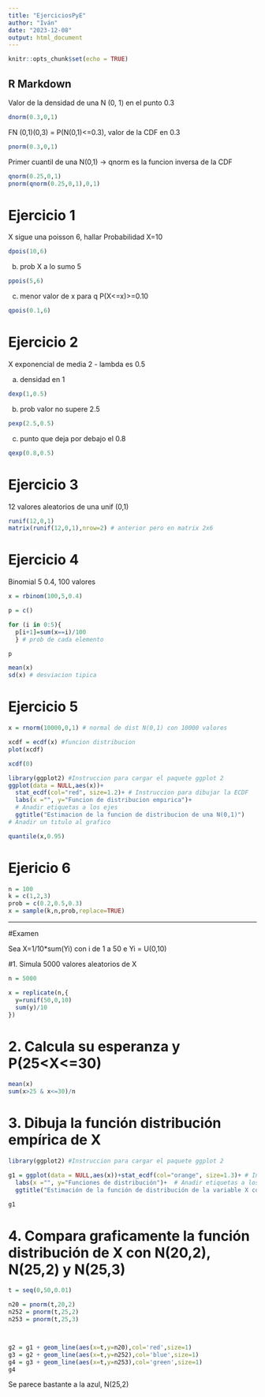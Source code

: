 ---
title: "EjerciciosPyE"
author: "Iván"
date: "2023-12-08"
output: html_document
---

```{r setup, include=FALSE}
knitr::opts_chunk$set(echo = TRUE)
```

## R Markdown

Valor de la densidad de una N (0, 1) en el punto 0.3
```{r}
dnorm(0.3,0,1) 
```
FN (0,1)(0,3) = P(N(0,1)<=0.3), valor de la CDF en 0.3

```{r}
pnorm(0.3,0,1) 
```
Primer cuantil de una N(0,1) -> qnorm es la funcion inversa de la CDF


```{r}
qnorm(0.25,0,1)
pnorm(qnorm(0.25,0,1),0,1)
```


# Ejercicio 1

X sigue una poisson 6, hallar Probabilidad X=10
```{r}

dpois(10,6)
```


b) prob X a lo sumo 5

```{r}
ppois(5,6)
```

c) menor valor de x para q P(X<=x)>=0.10
```{r}
qpois(0.1,6)
```



# Ejercicio 2
X exponencial de media 2 - lambda es 0.5

a) densidad en 1
```{r}
dexp(1,0.5)
```


b) prob valor no supere 2.5

```{r}
pexp(2.5,0.5)
```

c) punto que deja por debajo el 0.8
```{r}
qexp(0.8,0.5)
```



# Ejercicio 3

12 valores aleatorios de una unif (0,1)
```{r}

runif(12,0,1)
matrix(runif(12,0,1),nrow=2) # anterior pero en matrix 2x6
```


# Ejercicio 4

Binomial 5 0.4, 100 valores

```{r}
x = rbinom(100,5,0.4)

p = c()

for (i in 0:5){
  p[i+1]=sum(x==i)/100
  } # prob de cada elemento

p

mean(x)
sd(x) # desviacion tipica
```



# Ejercicio 5


```{r}
x = rnorm(10000,0,1) # normal de dist N(0,1) con 10000 valores

xcdf = ecdf(x) #funcion distribucion
plot(xcdf)

xcdf(0) 

library(ggplot2) #Instruccion para cargar el paquete ggplot 2
ggplot(data = NULL,aes(x))+
  stat_ecdf(col="red", size=1.2)+ # Instruccion para dibujar la ECDF
  labs(x ="", y="Funcion de distribucion empırica")+
  # Anadir etiquetas a los ejes
  ggtitle("Estimacion de la funcion de distribucion de una N(0,1)")
# Anadir un tıtulo al grafico

quantile(x,0.95) 
```

# Ejericio 6



```{r cars}
n = 100
k = c(1,2,3)
prob = c(0.2,0.5,0.3)
x = sample(k,n,prob,replace=TRUE)
```

---

#Examen

Sea X=1/10*sum(Yi) con i de 1 a 50 e Yi = U(0,10)

#1. Simula 5000 valores aleatorios de X
```{r}

n = 5000

x = replicate(n,{
  y=runif(50,0,10)
  sum(y)/10
})

```

# 2. Calcula su esperanza y P(25<X<=30)
```{r}

mean(x)
sum(x>25 & x<=30)/n
```


# 3. Dibuja la función distribución empírica de X 
```{r}
  
library(ggplot2) #Instruccion para cargar el paquete ggplot 2

g1 = ggplot(data = NULL,aes(x))+stat_ecdf(col="orange", size=1.3)+ # Instruccion para dibujar la ECDF
  labs(x ="", y="Funciones de distribución")+  # Anadir etiquetas a los ejes
  ggtitle("Estimación de la función de distribución de la variable X comparando con distintas distribuciones normales")# Anadir un título al grafico

g1 

```

# 4. Compara graficamente la función distribución de X con N(20,2), N(25,2) y N(25,3)

```{r}
t = seq(0,50,0.01)

n20 = pnorm(t,20,2)
n252 = pnorm(t,25,2)
n253 = pnorm(t,25,3)



g2 = g1 + geom_line(aes(x=t,y=n20),col='red',size=1)
g3 = g2 + geom_line(aes(x=t,y=n252),col='blue',size=1)
g4 = g3 + geom_line(aes(x=t,y=n253),col='green',size=1) 
g4
```


Se parece bastante a la azul, N(25,2)